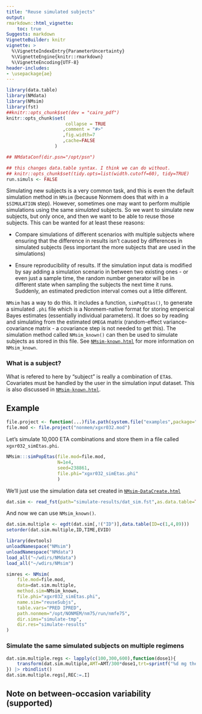 ```yaml
---
title: "Reuse simulated subjects"
output:
rmarkdown::html_vignette:
    toc: true
Suggests: markdown
VignetteBuilder: knitr
vignette: >
  %\VignetteIndexEntry{ParameterUncertainty}
  %\VignetteEngine{knitr::rmarkdown}
  %\VignetteEncoding{UTF-8}
header-includes:
- \usepackage{ae}
---
```


```r
library(data.table)
library(NMdata)
library(NMsim)
library(fst)
##knitr::opts_chunk$set(dev = "cairo_pdf")
knitr::opts_chunk$set(
                      collapse = TRUE
                     ,comment = "#>"
                     ,fig.width=7
                     ,cache=FALSE
                  )

## NMdataConf(dir.psn="/opt/psn")

## this changes data.table syntax. I think we can do without.
## knitr::opts_chunk$set(tidy.opts=list(width.cutoff=60), tidy=TRUE)
run.simuls <- FALSE
```

Simulating new subjects is a very common task, and this is even the
default simulation method in `NMsim` (because Nonmem does that with in
a `$SIMULATION` step). However, sometimes one may want to perform
multiple simulations using the same _simulated_ subjects. So we want
to simulate new subjects, but only once, and then we want to be able
to reuse those subjects. This can be wanted for at least these
reasons:

* Compare simulations of different scenarios with multiple subjects
where ensuring that the difference in results isn't caused by
differences in simulated subjects (less important the more subjects
that are used in the simulations)

* Ensure reproducibility of results. If the simulation input data is
modified by say adding a simulation scenario in between two existing
ones - or even just a sample time, the random number generator will
be in different state when sampling the subjects the next time it
runs. Suddenly, an estimated prediction interval comes out a little
different.


`NMsim` has a way to do this. It includes a function, `simPopEtas()`, to generate a
simulated `.phi` file which is a Nonmem-native format for storing
emperical Bayes estimates (essentially individual parameters). It does
so by reading and simulating from the estimated `OMEGA` matrix
(random-effect variance-covariance matrix - a covariance step is not
needed to get this). The simulation method called `NMsim_known()` can
then be used to simulate subjects as stored in this file. See
[`NMsim-known.html`](https://philipdelff.github.io/NMsim/articles/NMsim-known.html)
for more information on `NMsim_known`.

### What is a subject?
What is refered to here by "subject" is really a combination of `ETA`s. Covariates must be handled by the user in the simulation input dataset. This is also discussed in [`NMsim-known.html`](https://philipdelff.github.io/NMsim/articles/NMsim-known.html).

## Example

```r
file.project <- function(...)file.path(system.file("examples",package="NMsim"),...)
file.mod <- file.project("nonmem/xgxr032.mod")
```

Let's simulate 10,000 ETA combinations and store them in a file called `xgxr032_simEtas.phi`.
```r
NMsim:::simPopEtas(file.mod=file.mod,
                   N=1e4,
                   seed=238861,
                   file.phi="xgxr032_simEtas.phi"
                   )
```

We'll just use the simulation data set created in [`NMsim-DataCreate.html`](https://philipdelff.github.io/NMsim/articles/NMsim-DataCreate.html)
```r
dat.sim <- read_fst(path="simulate-results/dat_sim.fst",as.data.table=TRUE)
```


And now we can use `NMsim_known()`.

```r
dat.sim.multiple <- egdt(dat.sim[,!("ID")],data.table(ID=c(1,4,89)))
setorder(dat.sim.multiple,ID,TIME,EVID)
```

```r
library(devtools)
unloadNamespace("NMsim")
unloadNamespace("NMdata")
load_all("~/wdirs/NMdata")
load_all("~/wdirs/NMsim")
```

```r

simres <- NMsim(
    file.mod=file.mod,
    data=dat.sim.multiple,
    method.sim=NMsim_known,
    file.phi="xgxr032_simEtas.phi",
    name.sim="reuseSubjs",
    table.vars="PRED IPRED",
    path.nonmem="/opt/NONMEM/nm75/run/nmfe75",
    dir.sims="simulate-tmp",
    dir.res="simulate-results"
)

```

### Simulate the same simulated subjects on multiple regimens 


```r
dat.sim.multiple.regs <- lapply(c(100,300,600),function(dose1){
    transform(dat.sim.multiple,AMT=AMT/300*dose1,trt=sprintf("%d mg then %d mg QD",dose1,dose1/2))
}) |> rbindlist()
dat.sim.multiple.regs[,REC:=.I]
```

## Note on between-occasion variability (supported)
